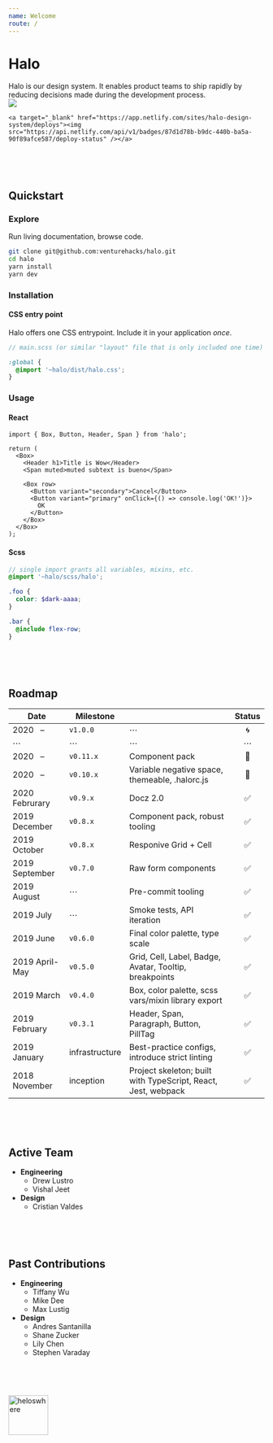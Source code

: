 ```yaml
---
name: Welcome
route: /
---
```



# Halo

<Bracket gap="6" className="max-w-2xl mb-8">
  <div>
    Halo is our design system. It enables product teams to ship rapidly by reducing decisions made during the development process.
  </div>
  <div className="flex-none">
    <a target="_blank" href="https://buildkite.com/angellist/halo"><img src="https://badge.buildkite.com/71f435fbeaf326479fce6ce41959cf3c7376de8d29367666a7.svg?branch=master" /></a>

    <a target="_blank" href="https://app.netlify.com/sites/halo-design-system/deploys"><img src="https://api.netlify.com/api/v1/badges/87d1d78b-b9dc-440b-ba5a-90f89afce587/deploy-status" /></a>
  </div>
</Bracket>

&nbsp;


&nbsp;

## Quickstart

### Explore

Run living documentation, browse code.

```bash
git clone git@github.com:venturehacks/halo.git
cd halo
yarn install
yarn dev
```

### Installation



#### CSS entry point

Halo offers one CSS entrypoint. Include it in your application _once_.

```scss
// main.scss (or similar "layout" file that is only included one time)

:global {
  @import '~halo/dist/halo.css';
}
```

### Usage

#### React

```tsx
import { Box, Button, Header, Span } from 'halo';

return (
  <Box>
    <Header h1>Title is Wow</Header>
    <Span muted>muted subtext is bueno</Span>

    <Box row>
      <Button variant="secondary">Cancel</Button>
      <Button variant="primary" onClick={() => console.log('OK!')}>
        OK
      </Button>
    </Box>
  </Box>
);
```

#### Scss

```scss
// single import grants all variables, mixins, etc.
@import '~halo/scss/halo';

.foo {
  color: $dark-aaaa;
}

.bar {
  @include flex-row;
}
```

&nbsp;

&nbsp;

## Roadmap

| Date           | Milestone      |                                                               | Status |
| -------------- | -------------- | ------------------------------------------------------------- | :----: |
| 2020 &nbsp; –  | `v1.0.0`       | ⋯                                                             |   🌀   |
| ⋯              | ⋯              | ⋯                                                             |   ⋯    |
| 2020 &nbsp; –  | `v0.11.x`      | Component pack                                                |   🔶   |
| 2020 &nbsp; –  | `v0.10.x`      | Variable negative space, themeable, .halorc.js                |   🔶   |
| 2020 Februrary | `v0.9.x`       | Docz 2.0                                                      |   ✅   |
| 2019 December  | `v0.8.x`       | Component pack, robust tooling                                |   ✅   |
| 2019 October   | `v0.8.x`       | Responive Grid + Cell                                         |   ✅   |
| 2019 September | `v0.7.0`       | Raw form components                                           |   ✅   |
| 2019 August    | ⋯              | Pre-commit tooling                                            |   ✅   |
| 2019 July      | ⋯              | Smoke tests, API iteration                                    |   ✅   |
| 2019 June      | `v0.6.0`       | Final color palette, type scale                               |   ✅   |
| 2019 April-May | `v0.5.0`       | Grid, Cell, Label, Badge, Avatar, Tooltip, breakpoints        |   ✅   |
| 2019 March     | `v0.4.0`       | Box, color palette, scss vars/mixin library export            |   ✅   |
| 2019 February  | `v0.3.1`       | Header, Span, Paragraph, Button, PillTag                      |   ✅   |
| 2019 January   | infrastructure | Best-practice configs, introduce strict linting               |   ✅   |
| 2018 November  | inception      | Project skeleton; built with TypeScript, React, Jest, webpack |   ✅   |

<br />

&nbsp;

## Active Team

- **Engineering**
  - Drew Lustro
  - Vishal Jeet
- **Design**
  - Cristian Valdes

&nbsp;

<br />

## Past Contributions

- **Engineering**
  - Tiffany Wu
  - Mike Dee
  - Max Lustig
- **Design**
  - Andres Santanilla
  - Shane Zucker
  - Lily Chen
  - Stephen Varaday

&nbsp;

<br />

<img
  src="https://user-images.githubusercontent.com/194885/54588593-b2a26580-49e0-11e9-99c2-8a702f69747a.gif"
  width="78"
  alt="heloswhere"
/>
